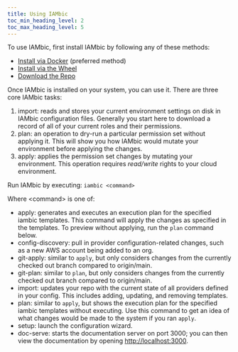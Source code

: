 ```yaml
---
title: Using IAMbic
toc_min_heading_level: 2
toc_max_heading_level: 5
---
```


To use IAMbic, first install IAMbic by following any of these methods:

* [Install via Docker](/reference/installation/install_iambic_via_docker) (preferred method)
* [Install via the Wheel](/reference/installation/install_iambic_via_python_wheel)
* [Download the Repo](/reference/installation/install_iambic_via_the_repo)

Once IAMbic is installed on your system, you can use it. There are three core IAMbic tasks:

1. import: reads and stores your current environment settings on disk in IAMbic configuration files. Generally you start here to download a record of all of your current roles and their permissions.
1. plan: an operation to dry-run a particular permission set without applying it. This will show you how IAMbic would mutate your environment before applying the changes.
1. apply: applies the permission set changes by mutating your environment. This operation requires *read/write* rights to your cloud environment.

Run IAMbic by executing: `iambic <command>`

Where <command\> is one of:
* apply: generates and executes an execution plan for the specified iambic templates. This command will apply the changes as specified in the templates. To preview without applying, run the `plan` command below.
* config-discovery: pull in provider configuration-related changes, such as a new AWS account being added to an org.
* git-apply: similar to `apply`, but only considers changes from the currently checked out branch compared to origin/main.
* git-plan: similar to `plan`, but only considers changes from the currently checked out branch compared to origin/main.
* import: updates your repo with the current state of all providers defined in your config. This includes adding, updating, and removing templates.
* plan: similar to `apply`, but shows the execution plan for the specified iambic templates without executing. Use this command to get an idea of what changes would be made to the system if you ran `apply`.
* setup: launch the configuration wizard.
* doc-serve: starts the documentation server on port 3000; you can then view the documentation by opening [http://localhost:3000](http://localhost:3000).
